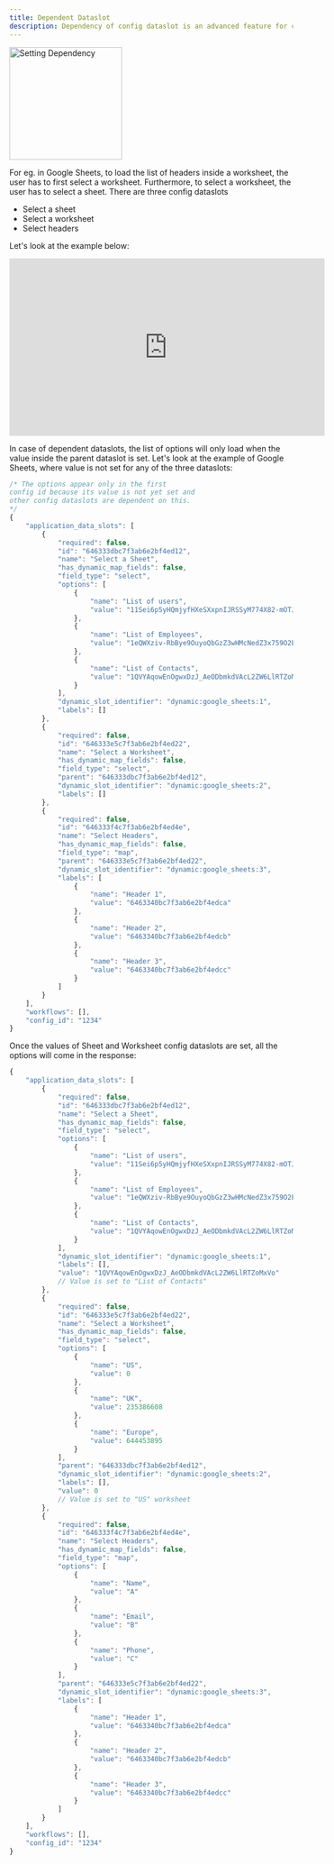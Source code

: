 ```yaml
---
title: Dependent Dataslot
description: Dependency of config dataslot is an advanced feature for certain fields that require dependency on previous config dataslot.
---
```


<img height="200" src="/images/Config/dependent_field.png" alt="Setting Dependency"/>

For eg. in Google Sheets, to load the list of headers inside a worksheet, the user has to first select a worksheet. Furthermore, to select a worksheet, the user has to select a sheet. There are three config dataslots

+ Select a sheet
+ Select a worksheet
+ Select headers


Let's look at the example below:

<iframe
  width="560"
  height="315"
  src="https://www.loom.com/embed/de75bc2559b94523b0fb426dbb946b13?sid=580fc90c-7d64-4801-ac6e-51dc04b3146f&hide_owner=true&hide_speed=true"
  title="Setting Google sheet dependency"
  frameBorder="0"
  allow="accelerometer; autoplay; clipboard-write; encrypted-media; gyroscope; picture-in-picture"
  allowFullScreen
  style={{ width: '100%', borderRadius: '0.5rem' }}
></iframe>

In case of dependent dataslots, the list of options will only load when the value inside the parent dataslot is set. Let's look at the example of 
Google Sheets, where value is not set for any of the three dataslots:

```JavaScript
/* The options appear only in the first 
config id because its value is not yet set and 
other config dataslots are dependent on this.
*/
{
    "application_data_slots": [
        {
            "required": false,
            "id": "646333dbc7f3ab6e2bf4ed12",
            "name": "Select a Sheet",
            "has_dynamic_map_fields": false,
            "field_type": "select",
            "options": [
                {
                    "name": "List of users",
                    "value": "11Sei6p5yHQmjyfHXeSXxpnIJRSSyM774X82-mOTJNe4"
                },
                {
                    "name": "List of Employees",
                    "value": "1eQWXziv-RbBye9OuyoQbGzZ3wHMcNedZ3x759O2EeZo"
                },
                {
                    "name": "List of Contacts",
                    "value": "1QVYAqowEnOgwxDzJ_AeODbmkdVAcL2ZW6LlRTZoMxVo"
                }
            ],
            "dynamic_slot_identifier": "dynamic:google_sheets:1",
            "labels": []
        },
        {
            "required": false,
            "id": "646333e5c7f3ab6e2bf4ed22",
            "name": "Select a Worksheet",
            "has_dynamic_map_fields": false,
            "field_type": "select",
            "parent": "646333dbc7f3ab6e2bf4ed12",
            "dynamic_slot_identifier": "dynamic:google_sheets:2",
            "labels": []
        },
        {
            "required": false,
            "id": "646333f4c7f3ab6e2bf4ed4e",
            "name": "Select Headers",
            "has_dynamic_map_fields": false,
            "field_type": "map",
            "parent": "646333e5c7f3ab6e2bf4ed22",
            "dynamic_slot_identifier": "dynamic:google_sheets:3",
            "labels": [
                {
                    "name": "Header 1",
                    "value": "6463340bc7f3ab6e2bf4edca"
                },
                {
                    "name": "Header 2",
                    "value": "6463340bc7f3ab6e2bf4edcb"
                },
                {
                    "name": "Header 3",
                    "value": "6463340bc7f3ab6e2bf4edcc"
                }
            ]
        }
    ],
    "workflows": [],
    "config_id": "1234"
}
```

Once the values of Sheet and Worksheet config dataslots are set, all the options will come in the response:

```JavaScript
{
    "application_data_slots": [
        {
            "required": false,
            "id": "646333dbc7f3ab6e2bf4ed12",
            "name": "Select a Sheet",
            "has_dynamic_map_fields": false,
            "field_type": "select",
            "options": [
                {
                    "name": "List of users",
                    "value": "11Sei6p5yHQmjyfHXeSXxpnIJRSSyM774X82-mOTJNe4"
                },
                {
                    "name": "List of Employees",
                    "value": "1eQWXziv-RbBye9OuyoQbGzZ3wHMcNedZ3x759O2EeZo"
                },
                {
                    "name": "List of Contacts",
                    "value": "1QVYAqowEnOgwxDzJ_AeODbmkdVAcL2ZW6LlRTZoMxVo"
                }
            ],
            "dynamic_slot_identifier": "dynamic:google_sheets:1",
            "labels": [],
            "value": "1QVYAqowEnOgwxDzJ_AeODbmkdVAcL2ZW6LlRTZoMxVo"
            // Value is set to "List of Contacts"
        },
        {
            "required": false,
            "id": "646333e5c7f3ab6e2bf4ed22",
            "name": "Select a Worksheet",
            "has_dynamic_map_fields": false,
            "field_type": "select",
            "options": [
                {
                    "name": "US",
                    "value": 0
                },
                {
                    "name": "UK",
                    "value": 235386608
                },
                {
                    "name": "Europe",
                    "value": 644453895
                }
            ],
            "parent": "646333dbc7f3ab6e2bf4ed12",
            "dynamic_slot_identifier": "dynamic:google_sheets:2",
            "labels": [],
            "value": 0
            // Value is set to "US" worksheet
        },
        {
            "required": false,
            "id": "646333f4c7f3ab6e2bf4ed4e",
            "name": "Select Headers",
            "has_dynamic_map_fields": false,
            "field_type": "map",
            "options": [
                {
                    "name": "Name",
                    "value": "A"
                },
                {
                    "name": "Email",
                    "value": "B"
                },
                {
                    "name": "Phone",
                    "value": "C"
                }
            ],
            "parent": "646333e5c7f3ab6e2bf4ed22",
            "dynamic_slot_identifier": "dynamic:google_sheets:3",
            "labels": [
                {
                    "name": "Header 1",
                    "value": "6463340bc7f3ab6e2bf4edca"
                },
                {
                    "name": "Header 2",
                    "value": "6463340bc7f3ab6e2bf4edcb"
                },
                {
                    "name": "Header 3",
                    "value": "6463340bc7f3ab6e2bf4edcc"
                }
            ]
        }
    ],
    "workflows": [],
    "config_id": "1234"
}
```
